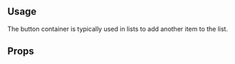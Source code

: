 

<Meta of={ButtonContainerStories} />

## Usage

The button container is typically used in lists to add another item to the list.

<Canvas of={ButtonContainerStories.Default} />

## Props

<ArgTypes of={ButtonContainer} />
